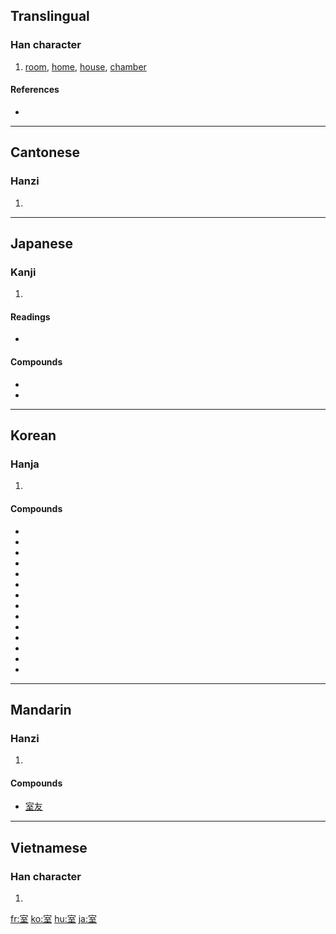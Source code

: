 ==Translingual==

===Han character===
{{Han char|rn=40|rad=宀|as=06|sn=9|four=3010<sub>4</sub>|canj=十一戈土 (JMIG)}}

# [[room]], [[home]], [[house]], [[chamber]]

====References====
* {{Han ref|kx=0285.020|dkj=07136|dj=0563.040|hdz=20925.030|uh=5BA4|ud=23460|bh=ABC7|bd=43975}}

----

==Cantonese==

===Hanzi===
{{yue-hanzi|jyut=|y=sat1}}

# {{defn|Cantonese|sort=宀06}}

----

==Japanese==

===Kanji===
{{ja-kanji|grade=2|rs=宀06}}

# {{defn|Japanese}}

====Readings====
* {{ja-readings|on=[[しつ]] (shitsu), [[しち]] (shichi)|kun=[[むろ]] (muro), [[へや]] (heya)}}

====Compounds====
* {{term|寝室||bedroom|tr=しんしつ, shinshitsu|sc=Jpan|lang=ja}}
* {{term|教室||classroom|tr=きょうしつ, kyoushitsu|sc=Jpan|lang=ja}}

----

==Korean==

===Hanja===
{{ko-hanja|hangeul=실|rv=sil|mr=shil|y=sil|eumhun=집|ehrv=jip|ehmr=chip|ehy=cip}}

# {{defn|Korean|sort=宀06}}

====Compounds====
* {{ko-inline|실내|silnae||室內}}
* {{ko-inline|교실|gyosil||敎室}}
* {{ko-inline|객실|gaeksil||客室}}
* {{ko-inline|거실|geosil||居室}}
* {{ko-inline|별실|byeolsil||別室}}
* {{ko-inline|침실|jimsil||寢室}}
* {{ko-inline|암실|amsil||暗室}}
* {{ko-inline|정실|jeongsil||正室}}
* {{ko-inline|측실|cheuksil||側室}}
* {{ko-inline|내실|naesil||內室}}
* {{ko-inline|석실|seoksil||石室}}
* {{ko-inline|빙실|bingsil||氷室}}
* {{ko-inline|황실|hwangsil||皇室}}
* {{ko-inline|왕실|wangsil||王室}}

----

==Mandarin==

===Hanzi===
{{cmn-hanzi|pin=[[shì]] ([[shi4]])|wg=shih<sup>4</sup>}}

# {{defn|Mandarin|sort=宀06}}

====Compounds====
* [[室友]]

----

==Vietnamese==

===Han character===
{{vi-hantu|[[thất]]|rs=宀06}}

# {{defn|Vietnamese|sort=宀06}}

[[fr:室]]
[[ko:室]]
[[hu:室]]
[[ja:室]]